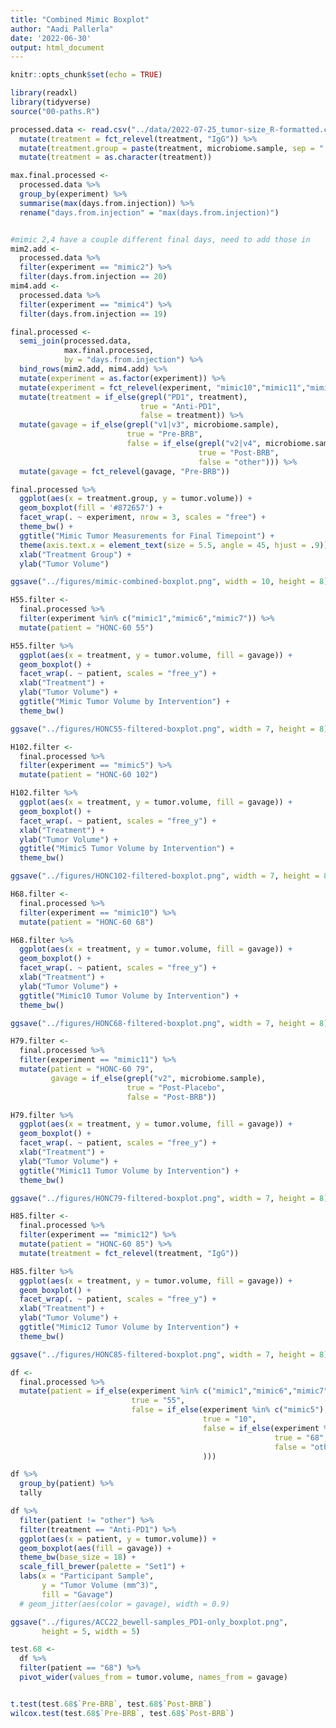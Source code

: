 ```yaml
---
title: "Combined Mimic Boxplot"
author: "Aadi Pallerla"
date: '2022-06-30'
output: html_document
---
```


```r
knitr::opts_chunk$set(echo = TRUE)

library(readxl)
library(tidyverse)
source("00-paths.R")

```

```r
processed.data <- read.csv("../data/2022-07-25_tumor-size_R-formatted.csv") %>%
  mutate(treatment = fct_relevel(treatment, "IgG")) %>%
  mutate(treatment.group = paste(treatment, microbiome.sample, sep = " x ")) %>%
  mutate(treatment = as.character(treatment))

```

```r

max.final.processed <-
  processed.data %>%
  group_by(experiment) %>%
  summarise(max(days.from.injection)) %>%
  rename("days.from.injection" = "max(days.from.injection)")


#mimic 2,4 have a couple different final days, need to add those in
mim2.add <-
  processed.data %>%
  filter(experiment == "mimic2") %>%
  filter(days.from.injection == 20)
mim4.add <-
  processed.data %>%
  filter(experiment == "mimic4") %>%
  filter(days.from.injection == 19)

final.processed <- 
  semi_join(processed.data, 
            max.final.processed,
            by = "days.from.injection") %>%
  bind_rows(mim2.add, mim4.add) %>%
  mutate(experiment = as.factor(experiment)) %>%
  mutate(experiment = fct_relevel(experiment, "mimic10","mimic11","mimic12", after = 9)) %>%
  mutate(treatment = if_else(grepl("PD1", treatment),
                             true = "Anti-PD1",
                             false = treatment)) %>%
  mutate(gavage = if_else(grepl("v1|v3", microbiome.sample),
                          true = "Pre-BRB",
                          false = if_else(grepl("v2|v4", microbiome.sample),
                                          true = "Post-BRB",
                                          false = "other"))) %>%
  mutate(gavage = fct_relevel(gavage, "Pre-BRB"))

final.processed %>%
  ggplot(aes(x = treatment.group, y = tumor.volume)) +
  geom_boxplot(fill = '#872657') +
  facet_wrap(. ~ experiment, nrow = 3, scales = "free") +
  theme_bw() +
  ggtitle("Mimic Tumor Measurements for Final Timepoint") + 
  theme(axis.text.x = element_text(size = 5.5, angle = 45, hjust = .9)) +
  xlab("Treatment Group") +
  ylab("Tumor Volume")

ggsave("../figures/mimic-combined-boxplot.png", width = 10, height = 8)
```


```r

H55.filter <-
  final.processed %>%
  filter(experiment %in% c("mimic1","mimic6","mimic7")) %>%
  mutate(patient = "HONC-60 55")

H55.filter %>%
  ggplot(aes(x = treatment, y = tumor.volume, fill = gavage)) +
  geom_boxplot() +
  facet_wrap(. ~ patient, scales = "free_y") +
  xlab("Treatment") +
  ylab("Tumor Volume") +
  ggtitle("Mimic Tumor Volume by Intervention") +
  theme_bw()

ggsave("../figures/HONC55-filtered-boxplot.png", width = 7, height = 8)


```

```r

H102.filter <-
  final.processed %>%
  filter(experiment == "mimic5") %>%
  mutate(patient = "HONC-60 102")

H102.filter %>%
  ggplot(aes(x = treatment, y = tumor.volume, fill = gavage)) +
  geom_boxplot() +
  facet_wrap(. ~ patient, scales = "free_y") +
  xlab("Treatment") +
  ylab("Tumor Volume") +
  ggtitle("Mimic5 Tumor Volume by Intervention") +
  theme_bw()

ggsave("../figures/HONC102-filtered-boxplot.png", width = 7, height = 8)

```

```r

H68.filter <-
  final.processed %>%
  filter(experiment == "mimic10") %>%
  mutate(patient = "HONC-60 68")

H68.filter %>%
  ggplot(aes(x = treatment, y = tumor.volume, fill = gavage)) +
  geom_boxplot() +
  facet_wrap(. ~ patient, scales = "free_y") +
  xlab("Treatment") +
  ylab("Tumor Volume") +
  ggtitle("Mimic10 Tumor Volume by Intervention") +
  theme_bw()

ggsave("../figures/HONC68-filtered-boxplot.png", width = 7, height = 8)

```

```r

H79.filter <-
  final.processed %>%
  filter(experiment == "mimic11") %>%
  mutate(patient = "HONC-60 79",
         gavage = if_else(grepl("v2", microbiome.sample),
                          true = "Post-Placebo",
                          false = "Post-BRB"))

H79.filter %>%
  ggplot(aes(x = treatment, y = tumor.volume, fill = gavage)) +
  geom_boxplot() +
  facet_wrap(. ~ patient, scales = "free_y") +
  xlab("Treatment") +
  ylab("Tumor Volume") +
  ggtitle("Mimic11 Tumor Volume by Intervention") +
  theme_bw()

ggsave("../figures/HONC79-filtered-boxplot.png", width = 7, height = 8)

```

```r
H85.filter <-
  final.processed %>%
  filter(experiment == "mimic12") %>%
  mutate(patient = "HONC-60 85") %>%
  mutate(treatment = fct_relevel(treatment, "IgG"))

H85.filter %>%
  ggplot(aes(x = treatment, y = tumor.volume, fill = gavage)) +
  geom_boxplot() +
  facet_wrap(. ~ patient, scales = "free_y") +
  xlab("Treatment") +
  ylab("Tumor Volume") +
  ggtitle("Mimic12 Tumor Volume by Intervention") +
  theme_bw()

ggsave("../figures/HONC85-filtered-boxplot.png", width = 7, height = 8)


```






```r

df <- 
  final.processed %>%
  mutate(patient = if_else(experiment %in% c("mimic1","mimic6","mimic7"),
                           true = "55",
                           false = if_else(experiment %in% c("mimic5"),
                                           true = "10",
                                           false = if_else(experiment %in% c("mimic10"),
                                                           true = "68",
                                                           false = "other")
                                           )))

df %>%
  group_by(patient) %>%
  tally
```

```r
df %>%
  filter(patient != "other") %>%
  filter(treatment == "Anti-PD1") %>%
  ggplot(aes(x = patient, y = tumor.volume)) +
  geom_boxplot(aes(fill = gavage)) +
  theme_bw(base_size = 18) +
  scale_fill_brewer(palette = "Set1") +
  labs(x = "Participant Sample",
       y = "Tumor Volume (mm^3)",
       fill = "Gavage")
  # geom_jitter(aes(color = gavage), width = 0.9)

ggsave("../figures/ACC22_bewell-samples_PD1-only_boxplot.png",
       height = 5, width = 5)
```

```r
test.68 <- 
  df %>%
  filter(patient == "68") %>%
  pivot_wider(values_from = tumor.volume, names_from = gavage)


t.test(test.68$`Pre-BRB`, test.68$`Post-BRB`)
wilcox.test(test.68$`Pre-BRB`, test.68$`Post-BRB`)
```

















